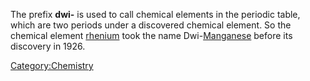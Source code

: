 The prefix '''dwi-''' is used to call chemical elements in the periodic table, which are two periods under a discovered chemical element. So the chemical element [[rhenium]] took the name Dwi-[[Manganese]] before its discovery in 1926.

[[Category:Chemistry]]
{{chem-stub}}